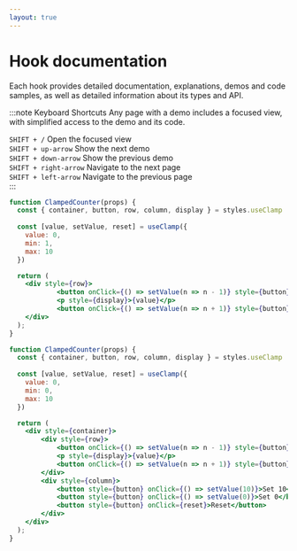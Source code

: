 ```yaml
---
layout: true
---
```




# Hook documentation

Each hook provides detailed documentation, explanations, demos and code samples, as well as detailed information about its types and API.

:::note Keyboard Shortcuts
Any page with a demo includes a focused view, with simplified access to the demo and its code.

`SHIFT + /` Open the focused view  
`SHIFT + up-arrow` Show the next demo  
`SHIFT + down-arrow` Show the previous demo  
`SHIFT + right-arrow` Navigate to the next page  
`SHIFT + left-arrow` Navigate to the previous page  
:::


<Tabs>

<TabItem value='sim' label="Simple">

```jsx live 
function ClampedCounter(props) {
  const { container, button, row, column, display } = styles.useClamp
  
  const [value, setValue, reset] = useClamp({
    value: 0,
    min: 1,
    max: 10
  })

  return (
    <div style={row}>
            <button onClick={() => setValue(n => n - 1)} style={button}>-</button>
            <p style={display}>{value}</p>
            <button onClick={() => setValue(n => n + 1)} style={button}>+</button>
    </div>
  );
}
``` 

</TabItem>

<TabItem value='adv' label="Advanced">

```jsx live 
function ClampedCounter(props) {
  const { container, button, row, column, display } = styles.useClamp
  
  const [value, setValue, reset] = useClamp({
    value: 0,
    min: 0,
    max: 10
  })

  return (
    <div style={container}>
        <div style={row}>
            <button onClick={() => setValue(n => n - 1)} style={button}>-</button>
            <p style={display}>{value}</p>
            <button onClick={() => setValue(n => n + 1)} style={button}>+</button>
        </div>
        <div style={column}>
            <button style={button} onClick={() => setValue(10)}>Set 10</button>
            <button style={button} onClick={() => setValue(0)}>Set 0</button>
            <button style={button} onClick={reset}>Reset</button>
        </div>
    </div>
  );
}
``` 

</TabItem>
</Tabs>
